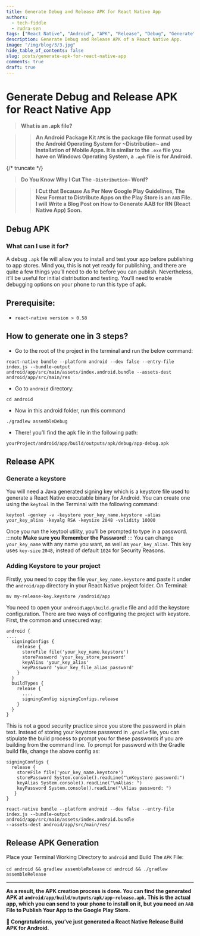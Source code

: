 ```yaml
---
title: Generate Debug and Release APK for React Native App
authors:
  - tech-fiddle
  - rudra-sen
tags: ["React Native", "Android", "APK", "Release", "Debug", "Generate"]
description: Generate Debug and Release APK of a React Native App.
image: "/img/blog/3/3.jpg"
hide_table_of_contents: false
slug: posts/generate-apk-for-react-native-app
comments: true
draft: true
---
```


# Generate Debug and Release APK for React Native App

> **What is an .apk file?**

> > **An Android Package Kit `APK` is the package file format used by the Android Operating System for ~Distribution~ and Installation of Mobile Apps. It is similar to the `.exe` file you have on Windows Operating System, a `.apk` file is for Android.**

{/* truncate */}

> **Do You Know Why I Cut The `~Distribution~` Word?**

> > **I Cut that Because As Per New Google Play Guidelines, The New Format to Distribute Apps on the Play Store is an `AAB` File. I will Write a Blog Post on How to Generate AAB for RN (React Native App) Soon.**

## Debug APK

### What can I use it for?

A debug `.apk` file will allow you to install and test your app before publishing to app stores. Mind you, this is not yet ready for publishing, and there are quite a few things you’ll need to do to before you can publish. Nevertheless, it’ll be useful for initial distribution and testing.
You’ll need to enable debugging options on your phone to run this type of apk.

## Prerequisite:

- `react-native version > 0.58`

## How to generate one in 3 steps?

- Go to the root of the project in the terminal and run the below command:

```
react-native bundle --platform android --dev false --entry-file index.js --bundle-output android/app/src/main/assets/index.android.bundle --assets-dest android/app/src/main/res
```

- Go to `android` directory:

```
cd android
```

- Now in this android folder, run this command

```
./gradlew assembleDebug
```

- There! you’ll find the apk file in the following path:

`yourProject/android/app/build/outputs/apk/debug/app-debug.apk`

## Release APK

### Generate a keystore

You will need a Java generated signing key which is a keystore file used to generate a React Native executable binary for Android. You can create one using the `keytool` in the Terminal with the following command:

```
keytool -genkey -v -keystore your_key_name.keystore -alias your_key_alias -keyalg RSA -keysize 2048 -validity 10000
```

Once you run the keytool utility, you’ll be prompted to type in a password.
:::note
**Make sure you Remember the Password!**
:::
You can change `your_key_name` with any name you want, as well as `your_key_alias`. This key uses `key-size` `2048`, instead of default `1024` for Security Reasons.

### Adding Keystore to your project

Firstly, you need to copy the file `your_key_name.keystore` and paste it under the `android/app` directory in your React Native project folder.
On Terminal:

```
mv my-release-key.keystore /android/app
```

You need to open your `android\app\build.gradle` file and add the keystore configuration. There are two ways of configuring the project with keystore. First, the common and unsecured way:

```title="buildGradleKeyStore"
android {
....
  signingConfigs {
    release {
      storeFile file('your_key_name.keystore')
      storePassword 'your_key_store_password'
      keyAlias 'your_key_alias'
      keyPassword 'your_key_file_alias_password'
    }
  }
  buildTypes {
    release {
      ....
      signingConfig signingConfigs.release
    }
  }
}
```

This is not a good security practice since you store the password in plain text. Instead of storing your keystore password in `.gradle` file, you can stipulate the build process to prompt you for these passwords if you are building from the command line.
To prompt for password with the Gradle build file, change the above config as:

```title="buildGradleKeyStoreSecure"
signingConfigs {
  release {
    storeFile file('your_key_name.keystore')
    storePassword System.console().readLine("\nKeystore password:")
    keyAlias System.console().readLine("\nAlias: ")
    keyPassword System.console().readLine("\Alias password: ")
   }
}
```

```
react-native bundle --platform android --dev false --entry-file index.js --bundle-output android/app/src/main/assets/index.android.bundle
--assets-dest android/app/src/main/res/
```

## Release APK Generation

Place your Terminal Working Directory to `android` and Build The `APK` File:

<Tabs className="unique-tabs" groupId="android-build-command" queryString>
  <TabItem value="windows" label="Windows">
    <code>cd android && gradlew assembleRelease</code>
  </TabItem>
  <TabItem value="macos-linux" label="macOS/Linux">
    <code>cd android && ./gradlew assembleRelease</code>
  </TabItem>
</Tabs>

---

**As a result, the APK creation process is done. You can find the generated APK at `android/app/build/outputs/apk/app-release.apk`. This is the actual app, which you can send to your phone to install on it, but you need an `AAB` File to Publish Your App to the Google Play Store.**

**🎉 Congratulations, you’ve just generated a React Native Release Build APK for Android.**
